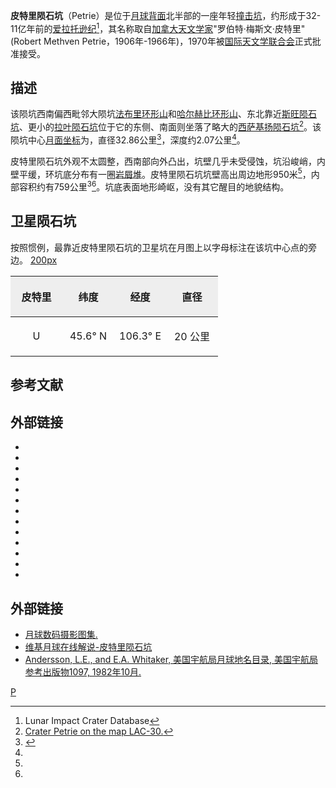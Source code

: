 {{lunar crater data|
 image=Normal petrie-clem1.jpg|240px|
 caption=[[克莱门汀号|克莱门汀号]]拍摄的图像|
 latitude=45.14|
 N_or_S=N|
 longitude=108.47|
 E_or_W=E|
 diameter=32.86公里|
 depth=2.07公里|
 colong=252|
 eponym=罗伯特·梅斯文·皮特里}}

'''皮特里陨石坑'''（Petrie）是位于[[月球背面|月球背面]]北半部的一座年轻[[撞击坑|撞击坑]]，约形成于32-11亿年前的[[爱拉托逊纪|爱拉托逊纪]]<ref name=LICD>Lunar Impact Crater Database</ref>，其名称取自[[加拿大|加拿大]][[天文学家|天文学家]]"罗伯特·梅斯文·皮特里"(Robert Methven Petrie，1906年-1966年)，1970年被[[国际天文学联合会|国际天文学联合会]]正式批准接受。

==描述==  
该陨坑西南偏西毗邻大陨坑[[法布里环形山|法布里环形山]]和[[哈尔赫比环形山|哈尔赫比环形山]]、东北靠近[[斯旺陨石坑|斯旺陨石坑]]、更小的[[拉叶陨石坑|拉叶陨石坑]]位于它的东侧、南面则坐落了略大的[[西萨基扬陨石坑|西萨基扬陨石坑]]<ref>[http://planetarynames.wr.usgs.gov/images/Lunar/lac_lac_30_wac.pdf Crater Petrie on the map LAC-30.]</ref>。该陨坑中心[[月面坐标|月面坐标]]为{{Coord|45.14|N|108.47|E|globe:Moon|nogoogle=1|noosm=1}}，直径32.86公里<ref name="IAU">{{Cite web |url=http://planetarynames.wr.usgs.gov/Feature/4673 |title=Directory of the International Astronomical Union |access-date=2017-02-13 |archive-date=2019-08-05 |archive-url=https://web.archive.org/web/20190805053016/https://planetarynames.wr.usgs.gov/Feature/4673 |dead-url=no }}</ref>，深度约2.07公里<ref name="LICD"/>。

皮特里陨石坑外观不太圆整，西南部向外凸出，坑壁几乎未受侵蚀，坑沿峻峭，内壁平缓，环坑底分布有一圈[[岩屑堆|岩屑堆]]。皮特里陨石坑坑壁高出周边地形950米<ref name="LICD"/>，内部容积约有759公里<sup>3</sup><ref name="LICD"/>。坑底表面地形崎岖，没有其它醒目的地貌结构。

==卫星陨石坑==
按照惯例，最靠近皮特里陨石坑的卫星坑在月图上以字母标注在该坑中心点的旁边。
[[image:Petrie_sattelite_craters_map.jpg|200px]]

{| class="wikitable"
!width="25%" style="background:#eeeeee;" |皮特里 
!width="25%" style="background:#eeeeee;" |纬度
!width="25%" style="background:#eeeeee;" |经度
!width="25%" style="background:#eeeeee;" |直径
|-
|align="center"|U
|align="center"|45.6° N
|align="center"|106.3° E
|align="center"|20 公里
|}{{clear}}
==参考文献==
{{reflist}}

==外部链接==
* {{refbegin}}
* {{cite book
  | last1 = Andersson
  | first1 = L. E.
  | last2 = Whitaker
  | first2 = E. A.
  | authorlink2 = Ewen Whitaker
  | date = 1982
  | title = [[NASA|NASA]] Catalogue of Lunar Nomenclature
  | publisher = NASA RP-1097
  | ref = harv
  }}
* {{cite web
  | last = Blue
  | first = Jennifer
  | date = July 25, 2007
  | title = Gazetteer of Planetary Nomenclature
  | publisher = [[United_States_Geological_Survey|USGS]]
  | url = http://planetarynames.wr.usgs.gov/
  | accessdate = 2007-08-05
  | ref = harv
  | archive-date = 2014-09-24
  | archive-url = https://web.archive.org/web/20140924155446/http://planetarynames.wr.usgs.gov/Page/GANYMEDE/target
  | dead-url = no
  }}
* {{cite book
  | last1 = Bussey
  | first1 = B.
  | authorlink1 = Ben Bussey
  | last2 = Spudis
  | first2 = P.
  | authorlink2 = Paul Spudis
  | date = 2004
  | title = The Clementine Atlas of the Moon
  | publisher = Cambridge University Press
  | location = New York
  | isbn = 978-0-521-81528-4
  | ref = harv
  }}
* {{cite book
  | last1 = Cocks
  | first1 = Elijah E.
  | last2 = Cocks
  | first2 = Josiah C.
  | date = 1995
  | title = Who's Who on the Moon: A Biographical Dictionary of Lunar Nomenclature
  | url = https://archive.org/details/isbn_9780936389271
  | publisher = Tudor Publishers
  | isbn = 978-0-936389-27-1
  | ref = harv
  }}
* {{cite web
  | last = McDowell
  | first = Jonathan
  | date = July 15, 2007
  | url = http://host.planet4589.org/astro/lunar/
  | title = Lunar Nomenclature
  | publisher = Jonathan's Space Report
  | accessdate = 2007-10-24
  | ref = harv
  | archive-date = 2012-05-26
  | archive-url = https://www.webcitation.org/67wcYNfK3?url=http://host.planet4589.org/astro/lunar/
  | dead-url = no
  }}
* {{cite journal| last1 = Menzel| first1 = D. H.| last2 = Minnaert| first2 = M.| last3 = Levin| first3 = B.| last4 = Dollfus| first4 = A.| last5 = Bell| first5 = B.| title = Report on Lunar Nomenclature by the Working Group of Commission 17 of the IAU| doi = 10.1007/BF00171763| journal = Space Science Reviews| volume = 12| issue = 2| pages = 136–186| date = 1971| bibcode = 1971SSRv...12..136M| ref = harv}}
* {{cite book
  | first = Patrick
  | last = Moore
  | authorlink = Patrick Moore
  | date = 2001
  | title = On the Moon
  | url = https://archive.org/details/patrickmooreonmo00patr
  | publisher = Sterling Publishing Co.
  | isbn = 978-0-304-35469-6
  | ref = harv
  }}
* {{cite book
  | first = Fred W.
  | last = Price
  | date = 1988
  | title = The Moon Observer's Handbook
  | publisher = Cambridge University Press
  | isbn = 978-0-521-33500-3
  | ref = harv
  }}
* {{cite book
  | last = Rükl
  | first = Antonín
  | authorlink = Antonín Rükl
  | date = 1990
  | title = Atlas of the Moon
  | publisher = Kalmbach Books
  | isbn = 978-0-913135-17-4
  | ref = harv
  }}
* {{cite book
  | last = Webb
  | first = Rev. T. W.
  | authorlink = Thomas William Webb
  | date = 1962
  | title = Celestial Objects for Common Telescopes
  | url = https://archive.org/details/celestialobjects00webb
  | edition = 6th revised
  | publisher = Dover
  | isbn = 978-0-486-20917-3
  | ref = harv
  }}
* {{cite book
  | first = Ewen A.
  | last = Whitaker
  | authorlink = Ewen Whitaker
  | date = 1999
  | title = Mapping and Naming the Moon
  | publisher = Cambridge University Press
  | isbn = 978-0-521-62248-6
  | ref = harv
  }}
* {{cite book
  | first = Peter T.
  | last = Wlasuk
  | date = 2000
  | title = Observing the Moon
  | publisher = Springer
  | isbn = 978-1-85233-193-1
  | ref = harv
 }}
{{refend}}

==外部链接==
*[http://www.lpi.usra.edu/resources/lunar_orbiter/bin/srch_nam.shtml?Petrie%7C0 月球数码摄影图集.] {{Wayback|url=http://www.lpi.usra.edu/resources/lunar_orbiter/bin/srch_nam.shtml?Petrie%7C0 |date=20201127012843 }}
*[http://the-moon.wikispaces.com/Petrie 维基月球在线解说-皮特里陨石坑] {{Wayback|url=http://the-moon.wikispaces.com/Petrie |date=20180531121800 }}
*[http://planet4589.org/astro/lunar/RP-1097.pdf Andersson, L.E., and E.A. Whitaker, 美国宇航局月球地名目录, 美国宇航局参考出版物1097, 1982年10月.] {{Wayback|url=http://planet4589.org/astro/lunar/RP-1097.pdf |date=20141006125838 }}

[[Category:月球环形山|P]]
{{月球環形山 (O-Q)}}